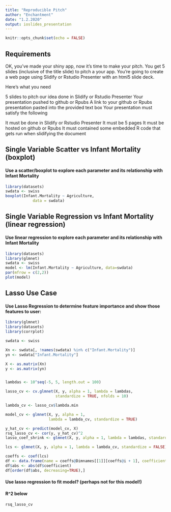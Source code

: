 ---
title: "Reproducible Pitch"
author: "Enchantment"
date: "1.2.2020"
output: ioslides_presentation
---

```{r setup, include=FALSE}
knitr::opts_chunk$set(echo = FALSE)
```


 
## Requirements

OK, you've made your shiny app, now it's time to make your pitch. You get 5 slides (inclusive of the title slide) to pitch a your app. You're going to create a web page using Slidify or Rstudio Presenter with an html5 slide deck.

Here's what you need

5 slides to pitch our idea done in Slidify or Rstudio Presenter
Your presentation pushed to github or Rpubs
A link to your github or Rpubs presentation pasted into the provided text box
Your presentation must satisfy the following

It must be done in Slidify or Rstudio Presenter
It must be 5 pages
It must be hosted on github or Rpubs
It must contained some embedded R code that gets run when slidifying the document

## Single Variable Scatter vs Infant Mortality (boxplot)
#### Use a scatter/boxplot to explore each parameter and its relationship with Infant Mortality
```{r scatter, echo = FALSE, message=FALSE}
library(datasets)
swdata <- swiss
boxplot(Infant.Mortality ~ Agriculture, 
            data = swdata)
```

## Single Variable Regression vs Infant Mortality (linear regression)
#### Use linear regression to explore each parameter and its relationship with Infant Mortality
```{r reg, echo = FALSE, message=FALSE}
library(datasets)
library(glmnet)
swdata <- swiss
model <- lm(Infant.Mortality ~ Agriculture, data=swdata)
par(mfrow = c(2,2))
plot(model)
```

## Lasso Use Case
#### Use Lasso Regression to determine feature importance and show those features to user:
```{r lasso, echo = FALSE, message=FALSE}

library(glmnet)
library(datasets)
library(corrplot)

swdata <- swiss

Xn <- swdata[, !names(swdata) %in% c("Infant.Mortality")]
yn <- swdata["Infant.Mortality"]

X <- as.matrix(Xn)  
y <- as.matrix(yn)


lambdas <- 10^seq(-5, 5, length.out = 100)

lasso_cv <- cv.glmnet(X, y, alpha = 1, lambda = lambdas,
                      standardize = TRUE, nfolds = 10)

lambda_cv <- lasso_cv$lambda.min

model_cv <- glmnet(X, y, alpha = 1,
                   lambda = lambda_cv, standardize = TRUE)

y_hat_cv <- predict(model_cv, X)
rsq_lasso_cv <- cor(y, y_hat_cv)^2
lasso_coef_shrink <- glmnet(X, y, alpha = 1, lambda = lambdas, standardize = FALSE)

lcs <- glmnet(X, y, alpha = 1, lambda = lambda_cv, standardize = FALSE)

coeffs <- coef(lcs)
df <- data.frame(name = coeffs@Dimnames[[1]][coeffs@i + 1], coefficient = coeffs@x)
df$abs <- abs(df$coefficient)
df[order(df$abs, decreasing=TRUE),]
```
#### Use lasso regression to fit model? (perhaps not for this model!)
#### R^2 below
```{r lasso fit, echo = FALSE, message=FALSE}
rsq_lasso_cv
```


